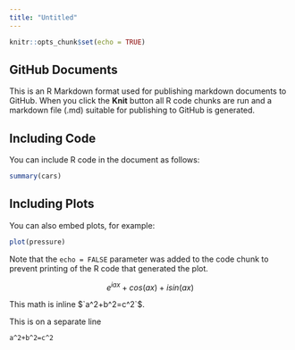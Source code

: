 ```yaml
---
title: "Untitled"
---
```


```r
knitr::opts_chunk$set(echo = TRUE)
```

## GitHub Documents

This is an R Markdown format used for publishing markdown documents to GitHub. When you click the **Knit** button all R code chunks are run and a markdown file (.md) suitable for publishing to GitHub is generated.

## Including Code

You can include R code in the document as follows:

```r
summary(cars)
```

## Including Plots

You can also embed plots, for example:

```r
plot(pressure)
```

Note that the `echo = FALSE` parameter was added to the code chunk to prevent printing of the R code that generated the plot.

$$
e^{iax}+cos(ax)+isin(ax) \tag{1}
$$


This math is inline $`a^2+b^2=c^2`$.

This is on a separate line

```math
a^2+b^2=c^2
```
